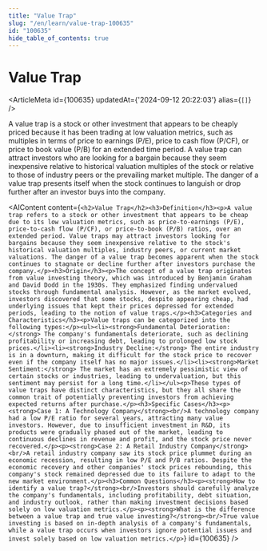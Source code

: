 ```yaml
---
title: "Value Trap"
slug: "/en/learn/value-trap-100635"
id: "100635"
hide_table_of_contents: true
---
```



# Value Trap

<ArticleMeta id={100635} updatedAt={'2024-09-12 20:22:03'} alias={`[]`} />
<div className='border-solid border-b border-t-0 my-4 border-[var(--ifm-color-gray-300)]' />

A value trap is a stock or other investment that appears to be cheaply priced because it has been trading at low valuation metrics, such as multiples in terms of price to earnings (P/E), price to cash flow (P/CF), or price to book value (P/B) for an extended time period. A value trap can attract investors who are looking for a bargain because they seem inexpensive relative to historical valuation multiples of the stock or relative to those of industry peers or the prevailing market multiple. The danger of a value trap presents itself when the stock continues to languish or drop further after an investor buys into the company.

<AIContent content={`<h2>Value Trap</h2><h3>Definition</h3><p>A value trap refers to a stock or other investment that appears to be cheap due to its low valuation metrics, such as price-to-earnings (P/E), price-to-cash flow (P/CF), or price-to-book (P/B) ratios, over an extended period. Value traps may attract investors looking for bargains because they seem inexpensive relative to the stock's historical valuation multiples, industry peers, or current market valuations. The danger of a value trap becomes apparent when the stock continues to stagnate or decline further after investors purchase the company.</p><h3>Origin</h3><p>The concept of a value trap originates from value investing theory, which was introduced by Benjamin Graham and David Dodd in the 1930s. They emphasized finding undervalued stocks through fundamental analysis. However, as the market evolved, investors discovered that some stocks, despite appearing cheap, had underlying issues that kept their prices depressed for extended periods, leading to the notion of value traps.</p><h3>Categories and Characteristics</h3><p>Value traps can be categorized into the following types:</p><ul><li><strong>Fundamental Deterioration:</strong> The company's fundamentals deteriorate, such as declining profitability or increasing debt, leading to prolonged low stock prices.</li><li><strong>Industry Decline:</strong> The entire industry is in a downturn, making it difficult for the stock price to recover even if the company itself has no major issues.</li><li><strong>Market Sentiment:</strong> The market has an extremely pessimistic view of certain stocks or industries, leading to undervaluation, but this sentiment may persist for a long time.</li></ul><p>These types of value traps have distinct characteristics, but they all share the common trait of potentially preventing investors from achieving expected returns after purchase.</p><h3>Specific Cases</h3><p><strong>Case 1: A Technology Company</strong><br/>A technology company had a low P/E ratio for several years, attracting many value investors. However, due to insufficient investment in R&D, its products were gradually phased out of the market, leading to continuous declines in revenue and profit, and the stock price never recovered.</p><p><strong>Case 2: A Retail Industry Company</strong><br/>A retail industry company saw its stock price plummet during an economic recession, resulting in low P/E and P/B ratios. Despite the economic recovery and other companies' stock prices rebounding, this company's stock remained depressed due to its failure to adapt to the new market environment.</p><h3>Common Questions</h3><p><strong>How to identify a value trap?</strong><br/>Investors should carefully analyze the company's fundamentals, including profitability, debt situation, and industry outlook, rather than making investment decisions based solely on low valuation metrics.</p><p><strong>What is the difference between a value trap and true value investing?</strong><br/>True value investing is based on in-depth analysis of a company's fundamentals, while a value trap occurs when investors ignore potential issues and invest solely based on low valuation metrics.</p>`} id={100635} />
